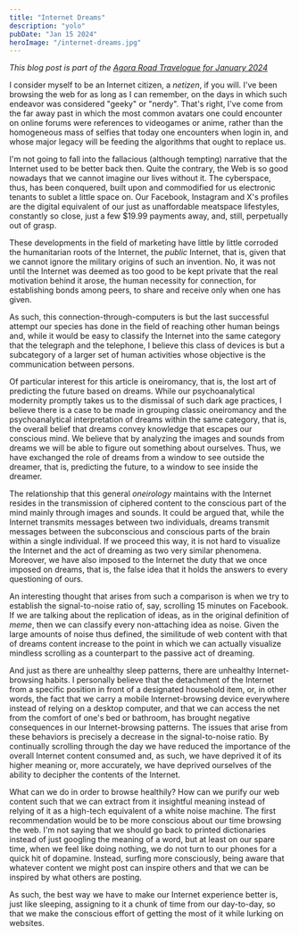 ```yaml
---
title: "Internet Dreams"
description: "yolo"
pubDate: "Jan 15 2024"
heroImage: "/internet-dreams.jpg"
---
```


_This blog post is part of the [Agora Road Travelogue for January 2024](https://forum.agoraroad.com/index.php?threads/agora-road-travelogue-january-24.6313/)_

I consider myself to be an Internet citizen, a _netizen_, if you will. I've been browsing the web for as
long as I can remember, on the days in which such endeavor was considered "geeky" or "nerdy".
That's right, I've come from the far away past in which the most common avatars one could encounter on online
forums were references to videogames or anime, rather than the homogeneous mass of selfies that today one
encounters when login in, and whose major legacy will be feeding the algorithms that ought to replace us.

I'm not going to fall into the fallacious (although tempting) narrative that the Internet used to be better back
then. Quite the contrary, the Web is so good nowadays that we cannot imagine our lives without it. The cyberspace,
thus, has been conquered, built upon and commodified for us electronic tenants to sublet a little space on. Our
Facebook, Instagram and X's profiles are the digital equivalent of our just as unaffordable meatspace lifestyles,
constantly so close, just a few $19.99 payments away, and, still, perpetually out of grasp.

These developments in the field of marketing have little by little corroded the humanitarian roots of the
Internet, the _public_ Internet, that is, given that we cannot ignore the military origins of such an
invention. No, it was not until the Internet was deemed as too good to be kept private that the real motivation
behind it arose, the human necessity for connection, for establishing bonds among peers, to share and receive only
when one has given.

As such, this connection-through-computers is but the last successful attempt our species has done in the field
of reaching other human beings and, while it would be easy to classify the Internet into the same category that
the telegraph and the telephone, I believe this class of devices is but a subcategory of a larger set of human
activities whose objective is the communication between persons.

Of particular interest for this article is oneiromancy, that is, the lost art of predicting the future based on
dreams. While our psychoanalytical modernity promptly takes us to the dismissal of such dark age practices, I
believe there is a case to be made in grouping classic oneiromancy and the psychoanalytical interpretation of
dreams within the same category, that is, the overall belief that dreams convey knowledge that escapes our
conscious mind. We believe that by analyzing the images and sounds from dreams we will be able to figure out
something about ourselves. Thus, we have exchanged the role of dreams from a window to see outside the dreamer,
that is, predicting the future, to a window to see inside the dreamer.

The relationship that this general _oneirology_ maintains with the Internet resides in the transmission of
ciphered content to the conscious part of the mind mainly through images and sounds. It could be argued that,
while the Internet transmits messages between two individuals, dreams transmit messages between the subconscious
and conscious parts of the brain within a single individual. If we proceed this way, it is not hard to visualize
the Internet and the act of dreaming as two very similar phenomena. Moreover, we have also imposed to the Internet
the duty that we once imposed on dreams, that is, the false idea that it holds the answers to every questioning of
ours.

An interesting thought that arises from such a comparison is when we try to establish the signal-to-noise ratio
of, say, scrolling 15 minutes on Facebook. If we are talking about the replication of ideas, as in the original
definition of _meme_, then we can classify every non-attaching idea as noise. Given the large amounts of
noise thus defined, the similitude of web content with that of dreams content increase to the point in which we
can actually visualize mindless scrolling as a counterpart to the passive act of dreaming.

And just as there are unhealthy sleep patterns, there are unhealthy Internet-browsing habits. I personally
believe that the detachment of the Internet from a specific position in front of a designated household item, or,
in other words, the fact that we carry a mobile Internet-browsing device everywhere instead of relying on a
desktop computer, and that we can access the net from the comfort of one's bed or bathroom, has brought negative
consequences in our Internet-browsing patterns. The issues that arise from these behaviors is precisely a decrease
in the signal-to-noise ratio. By continually scrolling through the day we have reduced the importance of the
overall Internet content consumed and, as such, we have deprived it of its higher meaning or, more accurately, we
have deprived ourselves of the ability to decipher the contents of the Internet.

What can we do in order to browse healthily? How can we purify our web content such that we can extract from it
insightful meaning instead of relying of it as a high-tech equivalent of a white noise machine. The first
recommendation would be to be more conscious about our time browsing the web. I'm not saying that we should go
back to printed dictionaries instead of just googling the meaning of a word, but at least on our spare time, when
we feel like doing nothing, we do not turn to our phones for a quick hit of dopamine. Instead, surfing more
consciously, being aware that whatever content we might post can inspire others and that we can be inspired by
what others are posting.

As such, the best way we have to make our Internet experience better is, just like sleeping, assigning to it a
chunk of time from our day-to-day, so that we make the conscious effort of getting the most of it while lurking on
websites.
